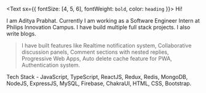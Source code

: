 <Text sx={{ fontSize: [4, 5, 6], fontWeight: `bold`, color: `heading` }}>
  Hi!
</Text>

I am Aditya Prabhat. Currently I am working as a Software Engineer Intern at Philips Innovation Campus.
I have build multiple full stack projects. I also write blogs.

> I have built features like Realtime notification system, Collaborative discussion panels,
Comment sections with nested replies, Progressive Web Apps, Auto delete cache feature for PWA,
Authentication system.

Tech Stack - JavaScript, TypeScript, ReactJS, Redux, Redis, MongoDB, NodeJS, ExpressJS, MySQL, Firebase, 
ChakraUI, HTML, CSS, Bootstrap.
